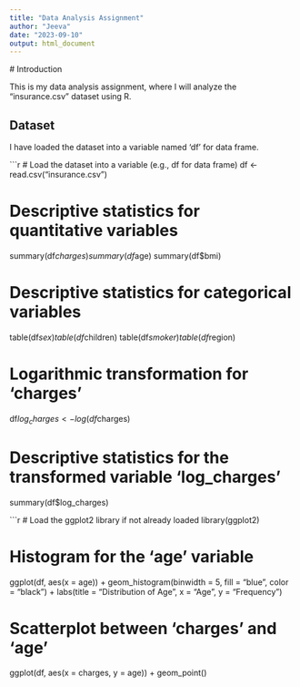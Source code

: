 ---
title: "Data Analysis Assignment"
author: "Jeeva"
date: "2023-09-10"
output: html_document
---

  
  # Introduction
  
  This is my data analysis assignment, where I will analyze the "insurance.csv" dataset using R.

## Dataset

I have loaded the dataset into a variable named 'df' for data frame.

```{r}
# Load the dataset into a variable (e.g., df for data frame)
df <- read.csv("insurance.csv")

# Descriptive statistics for quantitative variables
summary(df$charges)
summary(df$age)
summary(df$bmi)

# Descriptive statistics for categorical variables
table(df$sex)
table(df$children)
table(df$smoker)
table(df$region)

# Logarithmic transformation for 'charges'
df$log_charges <- log(df$charges)

# Descriptive statistics for the transformed variable 'log_charges'
summary(df$log_charges)

```{r}
# Load the ggplot2 library if not already loaded
library(ggplot2)

# Histogram for the 'age' variable
ggplot(df, aes(x = age)) +
  geom_histogram(binwidth = 5, fill = "blue", color = "black") +
  labs(title = "Distribution of Age", x = "Age", y = "Frequency")


# Scatterplot between 'charges' and 'age'
ggplot(df, aes(x = charges, y = age)) +
  geom_point()


